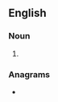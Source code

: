 ==English==

===Noun===
{{head|en|noun plural form}}

# {{plural of|pinner|lang=en}}

===Anagrams===
* {{anagrams|en|a=einnprs|nesprin|spinner}}